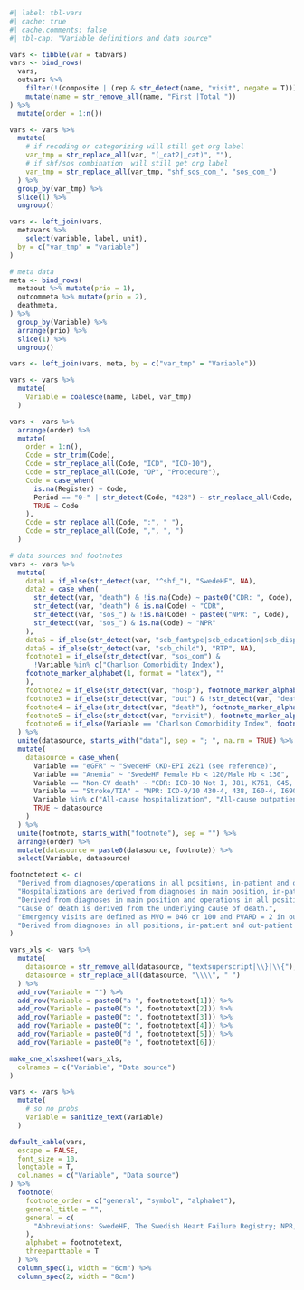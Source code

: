 ```r
#| label: tbl-vars
#| cache: true
#| cache.comments: false
#| tbl-cap: "Variable definitions and data source"

vars <- tibble(var = tabvars)
vars <- bind_rows(
  vars,
  outvars %>%
    filter(!(composite | (rep & str_detect(name, "visit", negate = T)))) %>%
    mutate(name = str_remove_all(name, "First |Total "))
) %>%
  mutate(order = 1:n())

vars <- vars %>%
  mutate(
    # if recoding or categorizing will still get org label
    var_tmp = str_replace_all(var, "(_cat2|_cat)", ""),
    # if shf/sos combination  will still get org label
    var_tmp = str_replace_all(var_tmp, "shf_sos_com_", "sos_com_")
  ) %>%
  group_by(var_tmp) %>%
  slice(1) %>%
  ungroup()

vars <- left_join(vars,
  metavars %>%
    select(variable, label, unit),
  by = c("var_tmp" = "variable")
)

# meta data
meta <- bind_rows(
  metaout %>% mutate(prio = 1),
  outcommeta %>% mutate(prio = 2),
  deathmeta,
) %>%
  group_by(Variable) %>%
  arrange(prio) %>%
  slice(1) %>%
  ungroup()

vars <- left_join(vars, meta, by = c("var_tmp" = "Variable"))

vars <- vars %>%
  mutate(
    Variable = coalesce(name, label, var_tmp)
  )

vars <- vars %>%
  arrange(order) %>%
  mutate(
    order = 1:n(),
    Code = str_trim(Code),
    Code = str_replace_all(Code, "ICD", "ICD-10"),
    Code = str_replace_all(Code, "OP", "Procedure"),
    Code = case_when(
      is.na(Register) ~ Code,
      Period == "0-" | str_detect(Code, "428") ~ str_replace_all(Code, "ICD-10", "ICD-9/10"),
      TRUE ~ Code
    ),
    Code = str_replace_all(Code, ":", " "),
    Code = str_replace_all(Code, ",", ", ")
  )

# data sources and footnotes
vars <- vars %>%
  mutate(
    data1 = if_else(str_detect(var, "^shf_"), "SwedeHF", NA),
    data2 = case_when(
      str_detect(var, "death") & !is.na(Code) ~ paste0("CDR: ", Code),
      str_detect(var, "death") & is.na(Code) ~ "CDR",
      str_detect(var, "sos_") & !is.na(Code) ~ paste0("NPR: ", Code),
      str_detect(var, "sos_") & is.na(Code) ~ "NPR"
    ),
    data5 = if_else(str_detect(var, "scb_famtype|scb_education|scb_dispincome"), "LISA", NA),
    data6 = if_else(str_detect(var, "scb_child"), "RTP", NA),
    footnote1 = if_else(str_detect(var, "sos_com") &
      !Variable %in% c("Charlson Comorbidity Index"),
    footnote_marker_alphabet(1, format = "latex"), ""
    ),
    footnote2 = if_else(str_detect(var, "hosp"), footnote_marker_alphabet(2, format = "latex"), ""),
    footnote3 = if_else(str_detect(var, "out") & !str_detect(var, "death|hosp|visit"), footnote_marker_alphabet(3, format = "latex"), ""),
    footnote4 = if_else(str_detect(var, "death"), footnote_marker_alphabet(4, format = "latex"), ""),
    footnote5 = if_else(str_detect(var, "ervisit"), footnote_marker_alphabet(5, format = "latex"), ""),
    footnote6 = if_else(Variable == "Charlson Comorbidity Index", footnote_marker_alphabet(6, format = "latex"), ""),
  ) %>%
  unite(datasource, starts_with("data"), sep = "; ", na.rm = TRUE) %>%
  mutate(
    datasource = case_when(
      Variable == "eGFR" ~ "SwedeHF CKD-EPI 2021 (see reference)",
      Variable == "Anemia" ~ "SwedeHF Female Hb < 120/Male Hb < 130",
      Variable == "Non-CV death" ~ "CDR: ICD-10 Not I, J81, K761, G45, R570",
      Variable == "Stroke/TIA" ~ "NPR: ICD-9/10 430-4, 438, I60-4, I690-4, G45",
      Variable %in% c("All-cause hospitalization", "All-cause outpatient visit (specilized care)", "A&E visit") ~ "NPR",
      TRUE ~ datasource
    )
  ) %>%
  unite(footnote, starts_with("footnote"), sep = "") %>%
  arrange(order) %>%
  mutate(datasource = paste0(datasource, footnote)) %>%
  select(Variable, datasource)

footnotetext <- c(
  "Derived from diagnoses/operations in all positions, in-patient and out-patient speciality care within 5 years prior to index (ICD-10)/1987 (ICD-9) unless stated otherwise.",
  "Hospitalizations are derived from diagnoses in main position, in-patient care.",
  "Derived from diagnoses in main position and operations in all positions, in-patient and out-patient speciality care.",
  "Cause of death is derived from the underlying cause of death.",
  "Emergency visits are defined as MVO = 046 or 100 and PVARD = 2 in out-patient care.",
  "Derived from diagnoses in all positions, in-patient and out-patient speciality care within 10 years prior to index using ICD-9/10 according to Ludvigsson, 2021 (see reference)"
)

vars_xls <- vars %>%
  mutate(
    datasource = str_remove_all(datasource, "textsuperscript|\\}|\\{"),
    datasource = str_replace_all(datasource, "\\\\", " ")
  ) %>%
  add_row(Variable = "") %>%
  add_row(Variable = paste0("a ", footnotetext[1])) %>%
  add_row(Variable = paste0("b ", footnotetext[2])) %>%
  add_row(Variable = paste0("c ", footnotetext[3])) %>%
  add_row(Variable = paste0("c ", footnotetext[4])) %>%
  add_row(Variable = paste0("d ", footnotetext[5])) %>%
  add_row(Variable = paste0("e ", footnotetext[6]))

make_one_xlsxsheet(vars_xls,
  colnames = c("Variable", "Data source")
)

vars <- vars %>%
  mutate(
    # so no probs
    Variable = sanitize_text(Variable)
  )

default_kable(vars,
  escape = FALSE,
  font_size = 10,
  longtable = T,
  col.names = c("Variable", "Data source")
) %>%
  footnote(
    footnote_order = c("general", "symbol", "alphabet"),
    general_title = "",
    general = c(
      "Abbreviations: SwedeHF, The Swedish Heart Failure Registry; NPR, The National Patient Register; CDR, The Cause of Death Register; LISA, Longitudinal integrated database for health insurance and labour market studies; RTP, Register of the Total Population"
    ),
    alphabet = footnotetext,
    threeparttable = T
  ) %>%
  column_spec(1, width = "6cm") %>%
  column_spec(2, width = "8cm")
```
